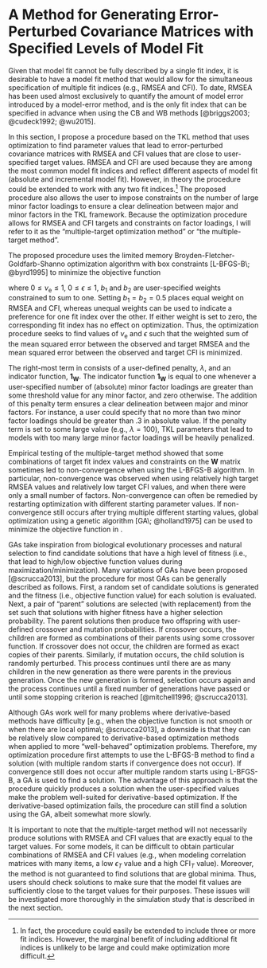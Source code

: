 
# A Method for Generating Error-Perturbed Covariance Matrices with Specified Levels of Model Fit

Given that model fit cannot be fully described by a single fit index, it is desirable to have a model fit method that would allow for the simultaneous specification of multiple fit indices (e.g., RMSEA and CFI). To date, RMSEA has been used almost exclusively to quantify the amount of model error introduced by a model-error method, and is the only fit index that can be specified in advance when using the CB and WB methods [@briggs2003; @cudeck1992; @wu2015]. 

In this section, I propose a procedure based on the TKL method that uses optimization to find parameter values that lead to error-perturbed covariance matrices with RMSEA and CFI values that are close to user-specified target values. RMSEA and CFI are used because they are among the most common model fit indices and reflect different aspects of model fit (absolute and incremental model fit). However, in theory the procedure could be extended to work with any two fit indices.[^more-than-two] The proposed procedure also allows the user to impose constraints on the number of large minor factor loadings to ensure a clear delineation between major and minor factors in the TKL framework. Because the optimization procedure allows for RMSEA and CFI targets and constraints on factor loadings, I will refer to it as the "multiple-target optimization method" or "the multiple-target method".

[^more-than-two]: In fact, the procedure could easily be extended to include three or more fit indices. However, the marginal benefit of including additional fit indices is unlikely to be large and could make optimization more difficult.

The proposed procedure uses the limited memory Broyden-Fletcher-Goldfarb-Shanno optimization algorithm with box constraints [L-BFGS-B\; @byrd1995] to minimize the objective function

\begin{equation}
G(\nu_\textrm{e}, \epsilon) = b_1 \frac{\left[ \varepsilon - \varepsilon_T \right]^2}{\varepsilon_T^2} + b_2 \frac{\left[ \textrm{CFI} - \textrm{CFI}_T \right]^2}{\left( 1 - \textrm{CFI}_T \right)^2} + \mathbf{1}_{\bm{W}} \lambda,
(\#eq:rmsea-cfi-obj-function)
\end{equation}

\noindent where $0 \leq \nu_\textrm{e} \leq 1$, $0 \leq \epsilon \leq 1$, $b_1$ and $b_2$ are user-specified weights constrained to sum to one. Setting $b_1 = b_2 = 0.5$ places equal weight on RMSEA and CFI, whereas unequal weights can be used to indicate a preference for one fit index over the other. If either weight is set to zero, the corresponding fit index has no effect on optimization. Thus, the optimization procedure seeks to find values of $\nu_\textrm{e}$ and $\epsilon$ such that the weighted sum of the mean squared error between the observed and target RMSEA and the mean squared error between the observed and target CFI is minimized.

The right-most term in \autoref{eq:rmsea-cfi-obj-function} consists of a user-defined penalty, $\lambda$, and an indicator function, $\mathbf{1}_{\bm{W}}$. The indicator function $\mathbf{1}_{\bm{W}}$ is equal to one whenever a user-specified number of (absolute) minor factor loadings are greater than some threshold value for any minor factor, and zero otherwise. The addition of this penalty term ensures a clear delineation between major and minor factors. For instance, a user could specify that no more than two minor factor loadings should be greater than .3 in absolute value. If the penalty term is set to some large value (e.g., $\lambda = 100$), TKL parameters that lead to models with too many large minor factor loadings will be heavily penalized. 

Empirical testing of the multiple-target method showed that some combinations of target fit index values and constraints on the $\mathbf{W}$ matrix sometimes led to non-convergence when using the L-BFGS-B algorithm. In particular, non-convergence was observed when using relatively high target RMSEA values and relatively low target CFI values, and when there were only a small number of factors. Non-convergence can often be remedied by restarting optimization with different starting parameter values. If non-convergence still occurs after trying multiple different starting values, global optimization using a genetic algorithm [GA\; @holland1975] can be used to minimize the objective function in \autoref{eq:rmsea-cfi-obj-function}. 

GAs take inspiration from biological evolutionary processes and natural selection to find candidate solutions that have a high level of fitness (i.e., that lead to high/low objective function values during maximization/minimization). Many variations of GAs have been proposed [@scrucca2013], but the procedure for most GAs can be generally described as follows. First, a random set of candidate solutions is generated and the fitness (i.e., objective function value) for each solution is evaluated. Next, a pair of "parent" solutions are selected (with replacement) from the set such that solutions with higher fitness have a higher selection probability. The parent solutions then produce two offspring with user-defined crossover and mutation probabilities. If crossover occurs, the children are formed as combinations of their parents using some crossover function. If crossover does not occur, the children are formed as exact copies of their parents. Similarly, if mutation occurs, the child solution is randomly perturbed. This process continues until there are as many children in the new generation as there were parents in the previous generation. Once the new generation is formed, selection occurs again and the process continues until a fixed number of generations have passed or until some stopping criterion is reached [@mitchell1996; @scrucca2013].

Although GAs work well for many problems where derivative-based methods have difficulty [e.g., when the objective function is not smooth or when there are local optima\; @scrucca2013], a downside is that they can be relatively slow compared to derivative-based optimization methods when applied to more "well-behaved" optimization problems. Therefore, my optimization procedure first attempts to use the L-BFGS-B method to find a solution (with multiple random starts if convergence does not occur). If convergence still does not occur after multiple random starts using L-BFGS-B, a GA is used to find a solution. The advantage of this approach is that the procedure quickly produces a solution when the user-specified values make the problem well-suited for derivative-based optimization. If the derivative-based optimization fails, the procedure can still find a solution using the GA, albeit somewhat more slowly.

It is important to note that the multiple-target method will not necessarily produce solutions with RMSEA and CFI values that are exactly equal to the target values. For some models, it can be difficult to obtain particular combinations of RMSEA and CFI values (e.g., when modeling correlation matrices with many items, a low $\epsilon_T$ value and a high $\textrm{CFI}_T$ value). Moreover, the method is not guaranteed to find solutions that are global minima. Thus, users should check solutions to make sure that the model fit values are sufficiently close to the target values for their purposes. These issues will be investigated more thoroughly in the simulation study that is described in the next section.
